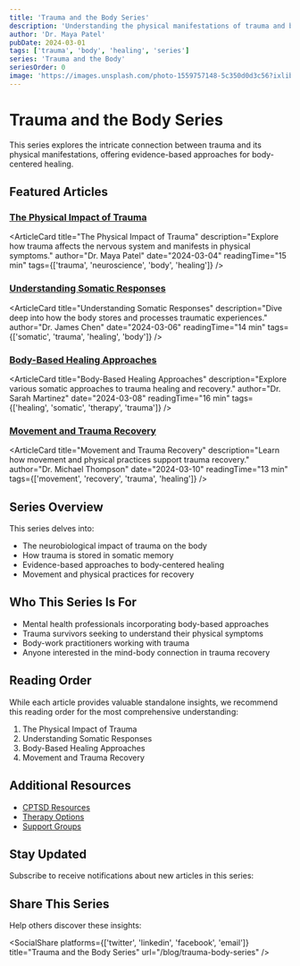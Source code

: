 ```yaml
---
title: 'Trauma and the Body Series'
description: 'Understanding the physical manifestations of trauma and body-based approaches to healing'
author: 'Dr. Maya Patel'
pubDate: 2024-03-01
tags: ['trauma', 'body', 'healing', 'series']
series: 'Trauma and the Body'
seriesOrder: 0
image: 'https://images.unsplash.com/photo-1559757148-5c350d0d3c56?ixlib=rb-4.0.3&auto=format&fit=crop&w=1200&q=80'
---
```



# Trauma and the Body Series

This series explores the intricate connection between trauma and its physical manifestations, offering evidence-based approaches for body-centered healing.

## Featured Articles

### [The Physical Impact of Trauma](/blog/trauma-body-series/physical-impact)

<ArticleCard
  title="The Physical Impact of Trauma"
  description="Explore how trauma affects the nervous system and manifests in physical symptoms."
  author="Dr. Maya Patel"
  date="2024-03-04"
  readingTime="15 min"
  tags={['trauma', 'neuroscience', 'body', 'healing']}
/>

### [Understanding Somatic Responses](/blog/trauma-body-series/somatic-responses)

<ArticleCard
  title="Understanding Somatic Responses"
  description="Dive deep into how the body stores and processes traumatic experiences."
  author="Dr. James Chen"
  date="2024-03-06"
  readingTime="14 min"
  tags={['somatic', 'trauma', 'healing', 'body']}
/>

### [Body-Based Healing Approaches](/blog/trauma-body-series/healing-approaches)

<ArticleCard
  title="Body-Based Healing Approaches"
  description="Explore various somatic approaches to trauma healing and recovery."
  author="Dr. Sarah Martinez"
  date="2024-03-08"
  readingTime="16 min"
  tags={['healing', 'somatic', 'therapy', 'trauma']}
/>

### [Movement and Trauma Recovery](/blog/trauma-body-series/movement-recovery)

<ArticleCard
  title="Movement and Trauma Recovery"
  description="Learn how movement and physical practices support trauma recovery."
  author="Dr. Michael Thompson"
  date="2024-03-10"
  readingTime="13 min"
  tags={['movement', 'recovery', 'trauma', 'healing']}
/>

## Series Overview

This series delves into:

- The neurobiological impact of trauma on the body
- How trauma is stored in somatic memory
- Evidence-based approaches to body-centered healing
- Movement and physical practices for recovery

## Who This Series Is For

- Mental health professionals incorporating body-based approaches
- Trauma survivors seeking to understand their physical symptoms
- Body-work practitioners working with trauma
- Anyone interested in the mind-body connection in trauma recovery

## Reading Order

While each article provides valuable standalone insights, we recommend this reading order for the most comprehensive understanding:

1. The Physical Impact of Trauma
2. Understanding Somatic Responses
3. Body-Based Healing Approaches
4. Movement and Trauma Recovery

## Additional Resources

- [CPTSD Resources](/mental/I-CPTSD/resources)
- [Therapy Options](/mental/V-Resources/therapy-options)
- [Support Groups](/mental/V-Resources/support-groups)

## Stay Updated

Subscribe to receive notifications about new articles in this series:

<Subscribe />

## Share This Series

Help others discover these insights:

<SocialShare
  platforms={['twitter', 'linkedin', 'facebook', 'email']}
  title="Trauma and the Body Series"
  url="/blog/trauma-body-series"
/>

